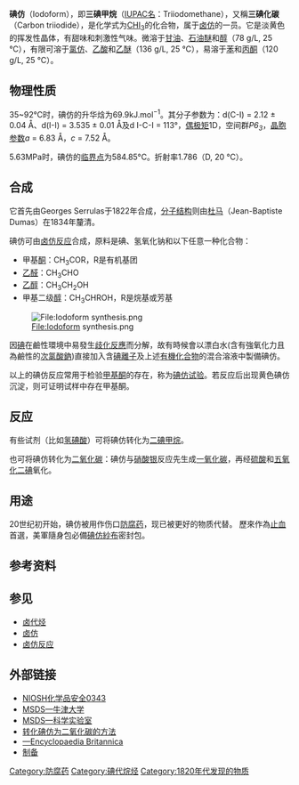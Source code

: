 {{NoteTA|G1=Chemistry}}
{{chembox 
| Verifiedfields = changed
| Watchedfields = changed
| verifiedrevid = 444991229
| ImageFile     = Iodoform.svg
| ImageFile_Ref = {{chemboximage|correct|??}}
| ImageSize     = 100
| ImageName     = Stereo, skeletal formula of iodoform with the explicit hydrogen added
| ImageFileL1   = Iodoform-GED-3D-balls.png
| ImageFileL1_Ref = {{chemboximage|correct|??}}
| ImageNameL1   = Ball and stick model of iodoform
| ImageFileR1   = Iodoform-GED-3D-vdW.png
| ImageFileR1_Ref = {{chemboximage|correct|??}}
| ImageFile2_Ref = {{chemboximage|correct|??}}
| ImageFile2 = Iodoform in a test tube.jpg
| ImageSize2 = 
| ImageName2    = Freshly made iodoform from an iodine tincture.
| PIN           = Triiodomethane
| IUPACName     = Triiodomethane
| OtherNames    = 三碘化碳
|Section1={{Chembox Identifiers
| CASNo = 75-47-8
| CASNo_Ref = {{cascite|correct|CAS}}
| PubChem = 6374
| ChemSpiderID = 6134
| ChemSpiderID_Ref = {{chemspidercite|correct|chemspider}}
| UNII = KXI2J76489
| UNII_Ref = {{fdacite|correct|FDA}}
| EINECS = 200-874-5
| KEGG = D01910
| KEGG_Ref = {{keggcite|correct|kegg}}
| MeSHName = iodoform
| ChEBI = 37758
| ChEBI_Ref = {{ebicite|correct|EBI}}
| ChEMBL = 1451116
| ChEMBL_Ref = {{ebicite|changed|EBI}}
| RTECS = PB7000000
| Beilstein = 1697010
| SMILES = IC(I)I
| StdInChI = 1S/CHI3/c2-1(3)4/h1H
| StdInChI_Ref = {{stdinchicite|correct|chemspider}}
| StdInChIKey = OKJPEAGHQZHRQV-UHFFFAOYSA-N
| StdInChIKey_Ref = {{stdinchicite|correct|chemspider}}
| ATCCode_prefix = D09
| ATCCode_suffix = AA13
}}
|Section2={{Chembox Properties
| C=1 | H=1 | I=3
| Appearance = 淺黃色不透明晶體
| Odor = 類似[[番紅花_(香料)|番紅花]]的氣味<ref name=GESTIS>{{GESTIS|ZVG= 491168}}</ref>
| Density = 4.008 g cm<sup>−3</sup><ref name=GESTIS/>
| MeltingPtC = 119
| MeltingPt_ref =<ref name=GESTIS/>
| BoilingPtC = 218
| BoilingPt_ref =<ref name=GESTIS/>
| Solubility = 100 mg L<sup>−1</sup><ref name=GESTIS/>
| Solvent1 = 乙醚
| Solubility1 = 136 g L<sup>−1</sup> 
| Solvent2 = 丙酮
| Solubility2 = 120 g L<sup>−1</sup>
| Solvent3 = 乙醇
| Solubility3 = 78 g L<sup>−1</sup>
| LogP = 3.118
| HenryConstant = 3.4 μmol Pa<sup>−1</sup> kg<sup>−1</sup>
| MagSus = −117.1·10<sup>−6</sup> cm<sup>3</sup>/mol
}}
|Section3={{Chembox Structure
| CrystalStruct = [[六方晶系|六方晶系]]
| Coordination = [[四面體形分子構型|四面體]]
| MolShape = [[四面體形分子構型|四面體]]
}}
|Section5={{Chembox Thermochemistry
| DeltaHf = 180.1–182.1 kJ mol<sup>−1</sup>
| DeltaHc = −716.9 – −718.1 kJ mol<sup>−1</sup>
| HeatCapacity = 157.5 J K<sup>−1</sup> mol<sup>−1</sup>
}}
|Section6={{Chembox Hazards
| GHSPictograms = {{gHS exclamation mark}}
| GHSSignalWord = '''WARNING'''
| HPhrases = {{h-phrases|315|319|335}}
| PPhrases = {{p-phrases|261|280|305+351+338}}
| NFPA-H = 2
| NFPA-F = 0
| NFPA-R = 1
| FlashPtC = 204
| LD50 = {{unbulleted list|355 mg/kg <small>（口服、鼠）</small><ref name=GESTIS/>|1180 mg/kg <small>（皮膚吸收、鼠）</small><ref name=GESTIS/>|1.6 mmol/kg<small>（皮下注射、鼠）</small><ref name=Merck>''[[Merck_Index|Merck Index]]'', 12 Edition, '''5054'''</ref>}}
| PEL = 無<ref name=PGCH>{{PGCH|0343}}</ref>
}}
|Section7={{Chembox Related
| OtherFunctn_label = haloalkanes
| OtherFunctn = {{unbulleted list|[[碘甲烷|碘甲烷]]|[[二碘甲烷|二碘甲烷]]|[[四碘甲烷|四碘甲烷]]|[[三氯甲烷|三氯甲烷]]|[[三溴甲烷|三溴甲烷]]}}
| OtherCpds = {{unbulleted list|[[胍|胍]]|{{le|胺基胍|Pimagedine}}}}
}}
}}

'''碘仿'''（Iodoform），即'''三碘甲烷'''（[[IUPAC名|IUPAC名]]：Triiodomethane），又稱'''三碘化碳'''（Carbon triiodide），是化学式为[[碳|C]][[氢|H]][[碘|I]]<sub>3</sub>的化合物，属于[[卤仿|卤仿]]的一员。它是淡黄色的挥发性晶体，有甜味和刺激性气味。微溶于[[甘油|甘油]]、[[石油醚|石油醚]]和[[醇|醇]]（78 g/L, 25 °C），有限可溶于[[氯仿|氯仿]]、[[乙酸|乙酸]]和[[乙醚|乙醚]]（136 g/L, 25 °C），易溶于[[苯|苯]]和[[丙酮|丙酮]]（120 g/L, 25 °C）。

== 物理性质 ==
35~92°C时，碘仿的升华焓为69.9kJ.mol<sup>−1</sup>。其分子参数为：d(C-I) = 2.12 ± 0.04 Å、d(I-I) = 3.535 ± 0.01 Å及d I-C-I = 113°，[[偶极矩|偶极矩]]1D，空间群''P6<sub>3</sub>''，[[晶胞参数|晶胞参数]]''a'' = 6.83 Å，''c'' = 7.52 Å。

5.63MPa时，碘仿的[[临界点_(热力学)|临界点]]为584.85°C。折射率1.786（D, 20 °C）。

== 合成 ==
它首先由Georges Serrulas于1822年合成，[[分子结构|分子结构]]则由[[杜马|杜马]]（Jean-Baptiste Dumas）在1834年釐清。

碘仿可由[[卤仿反应|卤仿反应]]合成，原料是碘、氢氧化钠和以下任意一种化合物：
* 甲基[[酮|酮]]：CH<sub>3</sub>COR，R是有机基团
* [[乙醛|乙醛]]：CH<sub>3</sub>CHO
* [[乙醇|乙醇]]：CH<sub>3</sub>CH<sub>2</sub>OH
* 甲基二级[[醇|醇]]：CH<sub>3</sub>CHROH，R是烷基或芳基

[[File:Iodoform_synthesis.png|File:Iodoform synthesis.png]]

因[[碘|碘]]在鹼性環境中易發生[[歧化反應|歧化反應]]而分解，故有時候會以漂白水(含有強氧化力且為鹼性的[[次氯酸鈉|次氯酸鈉]])直接加入含[[碘離子|碘離子]]及上述[[有機化合物|有機化合物]]的混合溶液中製備碘仿。

以上的碘仿反应常用于检验[[甲基酮|甲基酮]]的存在，称为[[碘仿试验|碘仿试验]]。若反应后出现黄色碘仿沉淀，则可证明试样中存在甲基酮。

== 反应 ==
有些试剂（比如[[氢碘酸|氢碘酸]]）可将碘仿转化为[[二碘甲烷|二碘甲烷]]。

也可将碘仿转化为[[二氧化碳|二氧化碳]]：碘仿与[[硝酸银|硝酸银]]反应先生成[[一氧化碳|一氧化碳]]，再经[[硫酸|硫酸]]和[[五氧化二碘|五氧化二碘]]氧化。

== 用途 ==
20世纪初开始，碘仿被用作伤口[[防腐药|防腐药]]，现已被更好的物质代替。
歷來作為[[止血|止血]]首選，美軍隨身包必備[[碘仿紗布|碘仿紗布]]密封包。

== 参考资料 ==
{{reflist}}

== 参见 ==
* [[卤代烃|卤代烃]]
* [[卤仿|卤仿]]
* [[卤仿反应|卤仿反应]]

== 外部链接 ==
*[[NIOSH|NIOSH]][http://www.cdc.gov/niosh/npg/npgd0343.html 化学品安全0343] {{Wayback|url=http://www.cdc.gov/niosh/npg/npgd0343.html |date=20080523051554 }}
*[http://ptcl.chem.ox.ac.uk/MSDS/IO/iodoform.html MSDS—牛津大学] {{Wayback|url=http://ptcl.chem.ox.ac.uk/MSDS/IO/iodoform.html |date=20040808121601 }}
*[http://www.sciencelab.com/xMSDS-Iodoform-9924389 MSDS—科学实验室] {{Wayback|url=http://www.sciencelab.com/xMSDS-Iodoform-9924389 |date=20080919064747 }}
*[http://pubs.acs.org/cgi-bin/abstract.cgi/jacsat/1952/74/i09/f-pdf/f_ja01129a067.pdf?sessid=6006l3 转化碘仿为二氧化碳的方法] {{Wayback|url=http://pubs.acs.org/cgi-bin/abstract.cgi/jacsat/1952/74/i09/f-pdf/f_ja01129a067.pdf?sessid=6006l3 |date=20070929135827 }}
*[https://web.archive.org/web/20070707093218/http://www.1911encyclopedia.org/Iodoform —Encyclopaedia Britannica]
*[http://www.creative-chemistry.org.uk/alevel/module3/documents/N-ch3-16.pdf 制备] {{Wayback|url=http://www.creative-chemistry.org.uk/alevel/module3/documents/N-ch3-16.pdf |date=20101121173057 }}

{{卤代甲烷}}

[[Category:防腐药|Category:防腐药]]
[[Category:碘代烷烃|Category:碘代烷烃]]
[[Category:1820年代发现的物质|Category:1820年代发现的物质]]